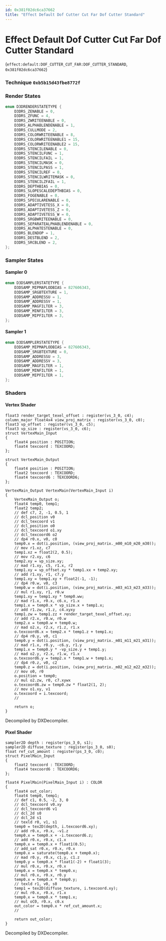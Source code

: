 ```yaml
---
id: 0x381f02dc6ca37662
title: "Effect Default Dof Cutter Cut Far Dof Cutter Standard"
---
```


# Effect Default Dof Cutter Cut Far Dof Cutter Standard
(`effect:default:DOF_CUTTER_CUT_FAR:DOF_CUTTER_STANDARD`, `0x381f02dc6ca37662`)

### Technique `0xb5b15d43fbe8772f`
### Render States
```cpp
enum D3DRENDERSTATETYPE {
	D3DRS_ZENABLE = 0,
	D3DRS_ZFUNC = 4,
	D3DRS_ZWRITEENABLE = 0,
	D3DRS_ALPHABLENDENABLE = 1,
	D3DRS_CULLMODE = 2,
	D3DRS_COLORWRITEENABLE = 8,
	D3DRS_COLORWRITEENABLE1 = 15,
	D3DRS_COLORWRITEENABLE2 = 15,
	D3DRS_STENCILENABLE = 0,
	D3DRS_STENCILFUNC = 1,
	D3DRS_STENCILFAIL = 1,
	D3DRS_STENCILMASK = 0,
	D3DRS_STENCILPASS = 1,
	D3DRS_STENCILREF = 0,
	D3DRS_STENCILWRITEMASK = 0,
	D3DRS_STENCILZFAIL = 1,
	D3DRS_DEPTHBIAS = 0,
	D3DRS_SLOPESCALEDEPTHBIAS = 0,
	D3DRS_FOGENABLE = 0,
	D3DRS_SPECULARENABLE = 0,
	D3DRS_ADAPTIVETESS_X = 0,
	D3DRS_ADAPTIVETESS_Z = 0,
	D3DRS_ADAPTIVETESS_W = 0,
	D3DRS_SRGBWRITEENABLE = 0,
	D3DRS_SEPARATEALPHABLENDENABLE = 0,
	D3DRS_ALPHATESTENABLE = 0,
	D3DRS_BLENDOP = 1,
	D3DRS_DESTBLEND = 2,
	D3DRS_SRCBLEND = 2,
};
```
### Sampler States
#### Sampler 0
```cpp
enum D3DSAMPLERSTATETYPE {
	D3DSAMP_MIPMAPLODBIAS = 827606343,
	D3DSAMP_SRGBTEXTURE = 1,
	D3DSAMP_ADDRESSU = 1,
	D3DSAMP_ADDRESSV = 1,
	D3DSAMP_MAGFILTER = 3,
	D3DSAMP_MINFILTER = 3,
	D3DSAMP_MIPFILTER = 3,
};
```
#### Sampler 1
```cpp
enum D3DSAMPLERSTATETYPE {
	D3DSAMP_MIPMAPLODBIAS = 827606343,
	D3DSAMP_SRGBTEXTURE = 0,
	D3DSAMP_ADDRESSU = 3,
	D3DSAMP_ADDRESSV = 3,
	D3DSAMP_MAGFILTER = 1,
	D3DSAMP_MINFILTER = 1,
	D3DSAMP_MIPFILTER = 1,
};
```
### Shaders
#### Vertex Shader
```hlsl
float3 render_target_texel_offset : register(vs_3_0, c4);
column_major float4x4 view_proj_matrix : register(vs_3_0, c0);
float3 vp_offset : register(vs_3_0, c5);
float3 vp_size : register(vs_3_0, c6);
struct VertexMain_Input
{
    float4 position : POSITION;
    float4 texcoord : TEXCOORD;
};

struct VertexMain_Output
{
    float4 position : POSITION;
    float2 texcoord : TEXCOORD;
    float4 texcoord6 : TEXCOORD6;
};

VertexMain_Output VertexMain(VertexMain_Input i)
{
    VertexMain_Output o;
    float4 temp0, temp1;
    float2 temp2;
    // def c7, 2, -1, 0.5, 1
    // dcl_position v0
    // dcl_texcoord v1
    // dcl_position o0
    // dcl_texcoord o1.xy
    // dcl_texcoord6 o2
    // dp4 r0.x, v0, c0
    temp0.x = dot(i.position, (view_proj_matrix._m00_m10_m20_m30));
    // mov r1.xz, c7
    temp1.xz = float2(2, 0.5);
    // mov r2.xy, c6
    temp2.xy = vp_size.xy;
    // mad r1.xy, c5, r1.x, r2
    temp1.xy = vp_offset.xy * temp1.xx + temp2.xy;
    // add r1.xy, r1, c7.y
    temp1.xy = temp1.xy + float2(-1, -1);
    // dp4 r0.w, v0, c3
    temp0.w = dot(i.position, (view_proj_matrix._m03_m13_m23_m33));
    // mul r1.xy, r1, r0.w
    temp1.xy = temp1.xy * temp0.ww;
    // mad r1.x, r0.x, c6.x, r1.x
    temp1.x = temp0.x * vp_size.x + temp1.x;
    // add r1.zw, r1.z, c4.xyxy
    temp1.zw = temp1.zz + render_target_texel_offset.xy;
    // add r2.x, r0.w, r0.w
    temp2.x = temp0.w + temp0.w;
    // mad o2.x, r2.x, r1.z, r1.x
    o.texcoord6.x = temp2.x * temp1.z + temp1.x;
    // dp4 r0.y, v0, c1
    temp0.y = dot(i.position, (view_proj_matrix._m01_m11_m21_m31));
    // mad r1.x, r0.y, -c6.y, r1.y
    temp1.x = temp0.y * -vp_size.y + temp1.y;
    // mad o2.y, r2.x, r1.w, r1.x
    o.texcoord6.y = temp2.x * temp1.w + temp1.x;
    // dp4 r0.z, v0, c2
    temp0.z = dot(i.position, (view_proj_matrix._m02_m12_m22_m32));
    // mov o0, r0
    o.position = temp0;
    // mul o2.zw, r0, c7.xywx
    o.texcoord6.zw = temp0.zw * float2(1, 2);
    // mov o1.xy, v1
    o.texcoord = i.texcoord;
    // 

    return o;
}
```
Decompiled by DXDecompiler.
#### Pixel Shader
```hlsl
sampler2D depth : register(ps_3_0, s1);
sampler2D diffuse_texture : register(ps_3_0, s0);
float ref_cut_amount : register(ps_3_0, c0);
struct PixelMain_Input
{
    float2 texcoord : TEXCOORD;
    float4 texcoord6 : TEXCOORD6;
};

float4 PixelMain(PixelMain_Input i) : COLOR
{
    float4 out_color;
    float4 temp0, temp1;
    // def c1, 0.5, -2, 3, 0
    // dcl_texcoord v0.xy
    // dcl_texcoord6 v1
    // dcl_2d s0
    // dcl_2d s1
    // texld r0, v1, s1
    temp0 = tex2D(depth, i.texcoord6.xy);
    // add r0.x, r0.x, -v1.z
    temp0.x = temp0.x + -i.texcoord6.z;
    // add r0.x, r0.x, c1.x
    temp0.x = temp0.x + float1(0.5);
    // add_sat r0.x, r0.x, r0.x
    temp0.x = saturate(temp0.x + temp0.x);
    // mad r0.y, r0.x, c1.y, c1.z
    temp0.y = temp0.x * float1(-2) + float1(3);
    // mul r0.x, r0.x, r0.x
    temp0.x = temp0.x * temp0.x;
    // mul r0.x, r0.x, r0.y
    temp0.x = temp0.x * temp0.y;
    // texld r1, v0, s0
    temp1 = tex2D(diffuse_texture, i.texcoord.xy);
    // mul r0.x, r0.x, r1.x
    temp0.x = temp0.x * temp1.x;
    // mul oC0, r0.x, c0.x
    out_color = temp0.x * ref_cut_amount.x;
    // 

    return out_color;
}
```
Decompiled by DXDecompiler.
